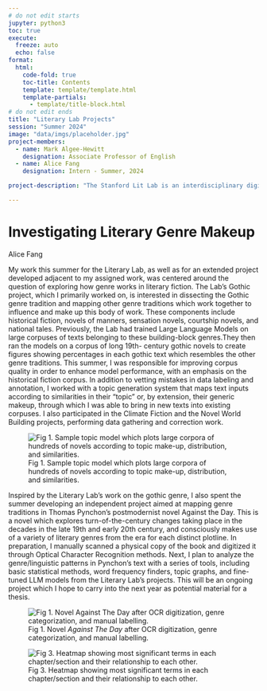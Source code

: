 ```yaml
---
# do not edit starts
jupyter: python3
toc: true
execute: 
  freeze: auto
  echo: false
format:
  html:
    code-fold: true
    toc-title: Contents
    template: template/template.html
    template-partials: 
      - template/title-block.html
# do not edit ends
title: "Literary Lab Projects"
session: "Summer 2024"
image: "data/imgs/placeholder.jpg"
project-members: 
  - name: Mark Algee-Hewitt
    designation: Associate Professor of English
  - name: Alice Fang
    designation: Intern - Summer, 2024

project-description: "The Stanford Lit Lab is an interdisciplinary digital humanities research collective housed in the department of English. They produce projects primarily in the fields of computational literary studies and text-mining, using a wide range of methods, including NLP, network analysis, annotation, and statistical modeling. At the Lab, all research is collaborative, even when the outcome ends up having a single author. they hold frequent group meetings to evaluate the progress of the experiments, the status of existing hypotheses, and the promise (and problems...) of future developments. Their projects range from analyzing changes in literary theory through centuries as well as understanding how truth is communicated within contemporary climate-fiction novels."

---
```

# Investigating Literary Genre Makeup
:::{.article-author}
Alice Fang
:::
My work this summer for the Literary Lab, as well as for an extended project developed adjacent to my assigned work, was centered around the question of exploring how genre works in literary fiction. The Lab’s Gothic project, which I primarily worked on, is interested in dissecting the Gothic genre tradition and mapping other genre traditions which work together to influence and make up this body of work. These components include historical fiction, novels of manners, sensation novels, courtship novels, and national tales. Previously, the Lab had trained Large Language Models on large corpuses of texts belonging to these building-block genres.They then ran the models on a corpus of long 19th- century gothic novels to create figures showing percentages in each gothic text which resembles the other genre traditions. This summer, I was responsible for improving corpus quality in order to enhance model performance, with an emphasis on the historical fiction corpus. In addition to vetting mistakes in data labeling and annotation, I worked with a topic generation system that maps text inputs according to similarities in their “topic” or, by extension, their generic makeup, through which I was able to bring in new texts into existing corpuses. I also participated in the Climate Fiction and the Novel World Building projects, performing data gathering and correction work.

![Fig 1. Sample topic model which plots large corpora of hundreds of novels according to topic make-up, distribution, and similarities.](public/data/imgs/Fang_1.jpg)

Inspired by the Literary Lab’s work on the gothic genre, I also spent the summer developing an independent project aimed at mapping genre traditions in Thomas Pynchon’s postmodernist novel Against the Day. This is a novel which explores turn-of-the-century changes taking place in the decades in the late 19th and early 20th century, and consciously makes use of a variety of literary genres from the era for each distinct plotline. In preparation, I manually scanned a physical copy of the book and digitized it through Optical Character Recognition methods. Next, I plan to analyze the genre/linguistic patterns in Pynchon’s text with a series of tools, including basic statistical methods, word frequency finders, topic graphs, and fine-tuned LLM models from the Literary Lab’s projects. This will be an ongoing project which I hope to carry into the next year as potential material for a thesis.

![Fig 1. Novel <i>Against The Day</i> after OCR digitization, genre categorization, and manual labelling.](public/data/imgs/Fang_2.jpg)

![Fig 3. Heatmap showing most significant terms in each chapter/section and their relationship to each other.](public/data/imgs/Fang_3.png)

